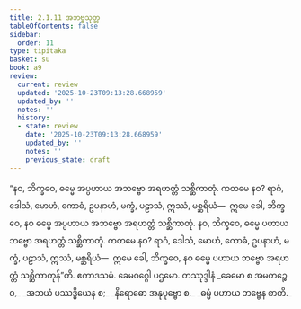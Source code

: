 ```yaml
---
title: 2.1.11 အဘဗ္ဗသုတ္တ
tableOfContents: false
sidebar:
  order: 11
type: tipitaka
basket: su
book: a9
review:
  current: review
  updated: '2025-10-23T09:13:28.668959'
  updated_by: ''
  notes: ''
  history:
  - state: review
    date: '2025-10-23T09:13:28.668959'
    updated_by: ''
    notes: ''
    previous_state: draft
---
```



<ReviewStatus review={frontmatter.review} showDetails={true} />

<HypothesisAnnotation frontmatter={frontmatter} />

<DynamicBreadcrumb />

<Division number="62" book="a9" e="ch" v="17" p="249">

<Paragraph number="430" book="a9">
“နဝ, ဘိက္ခဝေ, ဓမ္မေ အပ္ပဟာယ အဘဗ္ဗော အရဟတ္တံ သစ္ဆိကာတုံ. ကတမေ နဝ? ရာဂံ, ဒေါသံ, မောဟံ, ကောဓံ, ဥပနာဟံ, မက္ခံ, ပဠာသံ, ဣဿံ, မစ္ဆရိယံ—  ဣမေ ခေါ, ဘိက္ခဝေ, နဝ ဓမ္မေ အပ္ပဟာယ အဘဗ္ဗော အရဟတ္တံ သစ္ဆိကာတုံ.
</Paragraph>

<Paragraph number="431" book="a9">
နဝ, ဘိက္ခဝေ, ဓမ္မေ ပဟာယ ဘဗ္ဗော အရဟတ္တံ သစ္ဆိကာတုံ. ကတမေ နဝ? ရာဂံ, ဒေါသံ, မောဟံ, ကောဓံ, ဥပနာဟံ, မက္ခံ, ပဠာသံ, ဣဿံ, မစ္ဆရိယံ—  ဣမေ ခေါ, ဘိက္ခဝေ, နဝ ဓမ္မေ ပဟာယ ဘဗ္ဗော အရဟတ္တံ သစ္ဆိကာတုန်”တိ.

</Paragraph>
</Division>

<Paragraph number="432" type="center" book="a9">
ဧကာဒသမံ.



</Paragraph>

<Paragraph number="433" type="center" book="a9">
ခေမဝဂ္ဂေါ ပဌမော.



</Paragraph>

<Paragraph number="434" type="center" book="a9">
တဿုဒ္ဒါနံ


</Paragraph>

<Paragraph number="435" type="verses" book="a9">
_ခေမော စ အမတဉ္စေဝ,_  
_အဘယံ ပဿဒ္ဓိယေန စ;_  
_နိရောဓော အနုပုဗ္ဗော စ,_  
_ဓမ္မံ ပဟာယ ဘဗ္ဗေန စာတိ._
</Paragraph>